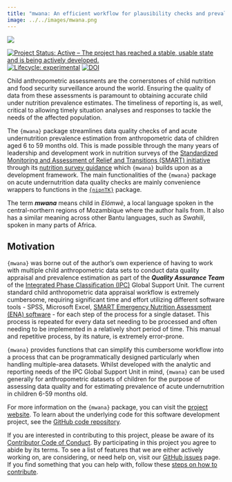 ```yaml
---
title: "mwana: An efficient workflow for plausibility checks and prevalence analysis of wasting in R"
image: ../../images/mwana.png
---
```


::: {.column-margin}

[![](../../images/mwana.png)](https://nutriverse.io/mwana/){target="blank"}

:::

<!-- badges: start -->
[![Project Status: Active – The project has reached a stable, usable state and is being actively developed.](https://www.repostatus.org/badges/latest/active.svg)](https://www.repostatus.org/#active)
[![Lifecycle: experimental](https://img.shields.io/badge/lifecycle-experimental-orange.svg)](https://lifecycle.r-lib.org/articles/stages.html#experimental)
[![DOI](https://zenodo.org/badge/867609177.svg)](https://zenodo.org/badge/latestdoi/867609177)
<!-- badges: end -->

Child anthropometric assessments are the cornerstones of child nutrition and food security surveillance around the world. Ensuring the quality of data from these assessments is paramount to obtaining accurate child under nutrition prevalence estimates. The timeliness of reporting is, as well, critical to allowing timely situation analyses and responses to tackle the needs of the affected population.  

The `{mwana}` package streamlines data quality checks of and acute undernutrition prevalence estimation from anthropometric data of children aged 6 to 59 months old. This is made possible through the many years of leadership and development work in nutrition surveys of the [Standardized Monitoring and Assessment of Relief and Transitions (SMART) initiative](https://smartmethodology.org) through its [nutrition survey guidance](https://smartmethodology.org/survey-planning-tools/smart-methodology/) which `{mwana}` builds upon as a development framework. The main functionalities of the `{mwana}` package on acute undernutrition data quality checks are mainly convenience wrappers to functions in the [`{nipnTK}`](https://nutriverse.io/nipnTK) package.

The term ***mwana*** means child in *Elómwè*, a local language spoken in the central-northern regions of Mozambique where the author hails from. It also has a similar meaning across other Bantu languages, such as *Swahili*, spoken in many parts of Africa.

## Motivation

`{mwana}` was borne out of the author’s own experience of having to work with multiple child anthropometric data sets to conduct data quality appraisal and prevalence estimation as part of the ***Quality Assurance Team*** of the [Integrated Phase Classification (IPC)](https://www.ipcinfo.org/){.external target="blank"} Global Support Unit. The current standard child anthropometric data appraisal workflow is extremely cumbersome, requiring significant time and effort utilizing different software tools - SPSS, Microsoft Excel, [SMART Emergency Nutrition Assessment (ENA) software](https://smartmethodology.org/survey-planning-tools/smart-emergency-nutrition-assessment/){.external target="blank"} - for each step of the process for a single dataset. This process is repeated for every data set needing to be processed and often needing to be implemented in a relatively short period of time. This manual and repetitive process, by its nature, is extremely error-prone.  

`{mwana}` provides functions that can simplify this cumbersome workflow into a process that can be programmatically designed particularly when handling multiple-area datasets. Whilst developed with the analytic and reporting needs of the IPC Global Support Unit in mind, `{mwana}` can be used generally for anthropometric datasets of children for the purpose of assessing data quality and for estimating prevalence of acute undernutrition in children 6-59 months old.

For more information on the `{mwana}` package, you can visit the [project website](https://nutriverse.io/mwana/). To learn about the underlying code for this software development project, see the [GitHub code repository](https://github.com/nutriverse/mwana).

If you are interested in contributing to this project, please be aware of its [Contributor Code of Conduct](https://nutriverse.io/mwana/CODE_OF_CONDUCT.html). By participating in this project you agree to abide by its terms. To see a list of features that we are either actively working on, are considering, or need help on, visit our [GitHub issues](https://github.com/nutriverse/mwana/issues) page. If you find something that you can help with, follow these [steps on how to contribute](https://nutriverse.io/mwana/CONTRIBUTING.html).
